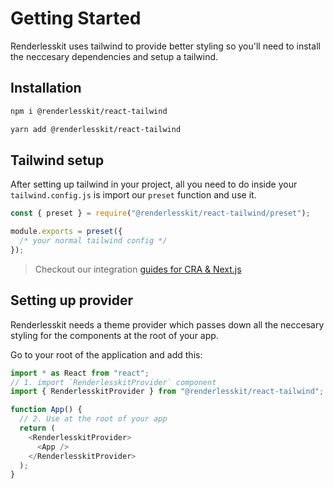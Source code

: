 # Getting Started

Renderlesskit uses tailwind to provide better styling so you'll need to install the neccesary dependencies and setup a tailwind.

## Installation

```bash
npm i @renderlesskit/react-tailwind
```

```bash
yarn add @renderlesskit/react-tailwind
```

## Tailwind setup

After setting up tailwind in your project, all you need to do inside your `tailwind.config.js` is import our `preset` function and use it.

```js
const { preset } = require("@renderlesskit/react-tailwind/preset");

module.exports = preset({
  /* your normal tailwind config */
});
```

> Checkout our integration [guides for CRA & Next.js](/guides/usage-with-cra)

## Setting up provider

Renderlesskit needs a theme provider which passes down all the neccesary styling for the components at the root of your app.

Go to your root of the application and add this:

```js
import * as React from "react";
// 1. import `RenderlesskitProvider` component
import { RenderlesskitProvider } from "@renderlesskit/react-tailwind";

function App() {
  // 2. Use at the root of your app
  return (
    <RenderlesskitProvider>
      <App />
    </RenderlesskitProvider>
  );
}
```
